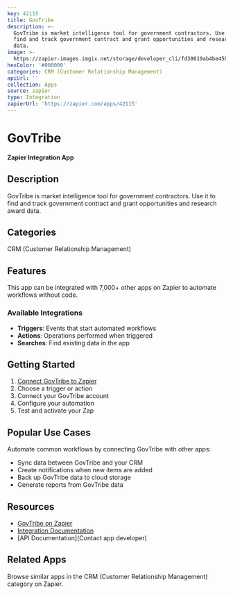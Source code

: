 ```yaml
---
key: 42115
title: GovTribe
description: >-
  GovTribe is market intelligence tool for government contractors. Use it to
  find and track government contract and grant opportunities and research award
  data.
image: >-
  https://zapier-images.imgix.net/storage/developer_cli/fd30619ab4be45bc2d22e759e29950d0_2.png?auto=format%2Ccompress&ixlib=python-3.0.0&q=50
hexColor: '#000000'
categories: CRM (Customer Relationship Management)
apiUrl: ''
collection: Apps
source: zapier
type: Integration
zapierUrl: 'https://zapier.com/apps/42115'
---
```

# GovTribe

**Zapier Integration App**

## Description

GovTribe is market intelligence tool for government contractors. Use it to find and track government contract and grant opportunities and research award data.

## Categories

CRM (Customer Relationship Management)

## Features

This app can be integrated with 7,000+ other apps on Zapier to automate workflows without code.

### Available Integrations

- **Triggers**: Events that start automated workflows
- **Actions**: Operations performed when triggered
- **Searches**: Find existing data in the app

## Getting Started

1. [Connect GovTribe to Zapier](https://zapier.com/apps/42115)
2. Choose a trigger or action
3. Connect your GovTribe account
4. Configure your automation
5. Test and activate your Zap

## Popular Use Cases

Automate common workflows by connecting GovTribe with other apps:

- Sync data between GovTribe and your CRM
- Create notifications when new items are added
- Back up GovTribe data to cloud storage
- Generate reports from GovTribe data

## Resources

- [GovTribe on Zapier](https://zapier.com/apps/42115)
- [Integration Documentation](https://zapier.com/apps/42115/integrations)
- [API Documentation](Contact app developer)

## Related Apps

Browse similar apps in the CRM (Customer Relationship Management) category on Zapier.
